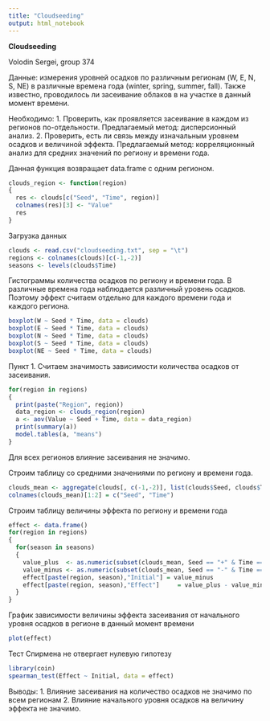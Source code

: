 ```yaml
---
title: "Cloudseeding"
output: html_notebook
---
```


__Cloudseeding__

Volodin Sergei, group 374

Данные: измерения уровней осадков по различным регионам (W, E, N, S, NE) в различные времена года (winter, spring, summer, fall). Также известно, проводилось ли засеивание облаков в на участке в данный момент времени.

Необходимо:
1. Проверить, как проявляется засеивание в каждом из регионов по-отдельности. Предлагаемый метод: дисперсионный анализ.
2. Проверить, есть ли связь между изначальным уровнем осадков и величиной эффекта. Предлагаемый метод: корреляционный анализ для средних значений по региону и времени года.

Данная функция возвращает data.frame с одним регионом.

```r
clouds_region <- function(region)
{
  res <- clouds[c("Seed", "Time", region)]
  colnames(res)[3] <- "Value"
  res
}
```

Загрузка данных

```r
clouds <- read.csv("cloudseeding.txt", sep = "\t")
regions <- colnames(clouds)[c(-1,-2)]
seasons <- levels(clouds$Time)
```

Гистограммы количества осадков по региону и времени года. В различные времена года наблюдается различный уровень осадков. Поэтому эффект считаем отдельно для каждого времени года и каждого региона.

```r
boxplot(W ~ Seed * Time, data = clouds)
boxplot(E ~ Seed * Time, data = clouds)
boxplot(N ~ Seed * Time, data = clouds)
boxplot(S ~ Seed * Time, data = clouds)
boxplot(NE ~ Seed * Time, data = clouds)
```
Пункт 1. Считаем значимость зависимости количества осадков от засеивания.
```r
for(region in regions)
{
  print(paste("Region", region))
  data_region <- clouds_region(region)
  a <- aov(Value ~ Seed + Time, data = data_region)
  print(summary(a))
  model.tables(a, "means")
}
```

Для всех регионов влияние засеивания не значимо.

Строим таблицу со средними значениями по региону и времени года.

```r
clouds_mean <- aggregate(clouds[, c(-1,-2)], list(clouds$Seed, clouds$Time), mean)
colnames(clouds_mean)[1:2] = c("Seed", "Time")
```

Строим таблицу величины эффекта по региону и времени года

```r
effect <- data.frame()
for(region in regions)
{
  for(season in seasons)
  {
    value_plus  <- as.numeric(subset(clouds_mean, Seed == "+" & Time == season, region))
    value_minus <- as.numeric(subset(clouds_mean, Seed == "-" & Time == season, region))
    effect[paste(region, season),"Initial"] = value_minus
    effect[paste(region, season),"Effect"]     = value_plus - value_minus
  }
}
```

График зависимости величины эффекта засеивания от начального уровня осадков в регионе в данный момент времени

```r
plot(effect)
```


Тест Спирмена не отвергает нулевую гипотезу

```r
library(coin)
spearman_test(Effect ~ Initial, data = effect)
```

Выводы:
1. Влияние засеивания на количество осадков не значимо по всем регионам
2. Влияние начального уровня осадков на величину эффекта не значимо.
